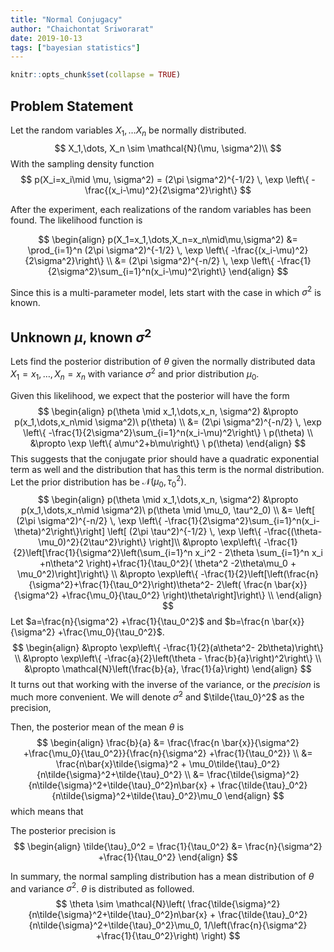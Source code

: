 ```yaml
---
title: "Normal Conjugacy"
author: "Chaichontat Sriworarat"
date: 2019-10-13
tags: ["bayesian statistics"]
---
```


```r
knitr::opts_chunk$set(collapse = TRUE)
```

## Problem Statement

Let the random variables $X_1, \dots X_n$ be normally distributed.
$$
X_1,\dots, X_n \sim \mathcal{N}(\mu, \sigma^2)\\
$$
With the sampling density function
$$
p(X_i=x_i\mid \mu, \sigma^2) = (2\pi \sigma^2)^{-1/2} \, \exp \left\{ -\frac{(x_i-\mu)^2}{2\sigma^2}\right\}
$$

After the experiment, each realizations of the random variables has been found. The likelihood function is

$$
\begin{align}
p(X_1=x_1,\dots,X_n=x_n\mid\mu,\sigma^2) &= \prod_{i=1}^n (2\pi \sigma^2)^{-1/2} \, \exp \left\{ -\frac{(x_i-\mu)^2}{2\sigma^2}\right\} \\
&= (2\pi \sigma^2)^{-n/2} \, \exp \left\{ -\frac{1}{2\sigma^2}\sum_{i=1}^n(x_i-\mu)^2\right\}
\end{align}
$$

Since this is a multi-parameter model, lets start with the case in which $\sigma^2$ is known.


## Unknown $\mu$, known $\sigma^2$
Lets find the posterior distribution of $\theta$ given the normally distributed data $X_1=x_1,\dots,X_n=x_n$ with variance $\sigma^2$ and prior distribution $\mu_0$.

Given this likelihood, we expect that the posterior will have the form
$$
\begin{align}
p(\theta \mid x_1,\dots,x_n, \sigma^2) &\propto p(x_1,\dots,x_n\mid \sigma^2)\ p(\theta) \\
&= (2\pi \sigma^2)^{-n/2} \, \exp \left\{ -\frac{1}{2\sigma^2}\sum_{i=1}^n(x_i-\mu)^2\right\} \ p(\theta) \\
&\propto \exp \left\{ a\mu^2+b\mu\right\} \ p(\theta)
\end{align}
$$
This suggests that the conjugate prior should have a quadratic exponential term as well and the distribution that has this term is the normal distribution. Let the prior distribution has be $\mathcal{N}(\mu_0, \tau_0^2)$.
$$
\begin{align}
p(\theta \mid x_1,\dots,x_n, \sigma^2) &\propto p(x_1,\dots,x_n\mid \sigma^2)\ p(\theta \mid \mu_0, \tau^2_0) \\
&= \left[ (2\pi \sigma^2)^{-n/2} \, \exp \left\{ -\frac{1}{2\sigma^2}\sum_{i=1}^n(x_i-\theta)^2\right\}\right] \left[ (2\pi \tau^2)^{-1/2} \, \exp \left\{ -\frac{(\theta-\mu_0)^2}{2\tau^2}\right\} \right]\\
&\propto \exp\left\{ -\frac{1}{2}\left[\frac{1}{\sigma^2}\left(\sum_{i=1}^n x_i^2 - 2\theta \sum_{i=1}^n x_i +n\theta^2 \right)+\frac{1}{\tau_0^2}( \theta^2 -2\theta\mu_0 + \mu_0^2)\right]\right\} \\
&\propto \exp\left\{ -\frac{1}{2}\left[\left(\frac{n}{\sigma^2}+\frac{1}{\tau_0^2}\right)\theta^2- 2\left( \frac{n \bar{x}}{\sigma^2} +\frac{\mu_0}{\tau_0^2} \right)\theta\right]\right\} \\
\end{align}
$$
Let $a=\frac{n}{\sigma^2} +\frac{1}{\tau_0^2}$ and $b=\frac{n \bar{x}}{\sigma^2} +\frac{\mu_0}{\tau_0^2}$.
$$
\begin{align}
&\propto \exp\left\{ -\frac{1}{2}(a\theta^2- 2b\theta)\right\} \\
&\propto \exp\left\{ -\frac{a}{2}\left(\theta - \frac{b}{a}\right)^2\right\} \\
&\propto \mathcal{N}\left(\frac{b}{a}, \frac{1}{a}\right)
\end{align}
$$
It turns out that working with the inverse of the variance, or the _precision_ is much more convenient. We will denote $\tilde{\sigma}^2$ and $\tilde{\tau_0}^2$ as the precision,

Then, the posterior mean of the mean $\theta$ is
$$
\begin{align}
\frac{b}{a} &= \frac{\frac{n \bar{x}}{\sigma^2} +\frac{\mu_0}{\tau_0^2}}{\frac{n}{\sigma^2} +\frac{1}{\tau_0^2}} \\
&= \frac{n\bar{x}\tilde{\sigma}^2 + \mu_0\tilde{\tau}_0^2}{n\tilde{\sigma}^2+\tilde{\tau}_0^2} \\
&= \frac{\tilde{\sigma}^2}{n\tilde{\sigma}^2+\tilde{\tau}_0^2}n\bar{x} + \frac{\tilde{\tau}_0^2}{n\tilde{\sigma}^2+\tilde{\tau}_0^2}\mu_0
\end{align}
$$
which means that

The posterior precision is
$$
\begin{align}
\tilde{\tau}_0^2 = \frac{1}{\tau_0^2} &= \frac{n}{\sigma^2} +\frac{1}{\tau_0^2}
\end{align}
$$

In summary, the normal sampling distribution has a mean distribution of $\theta$ and variance $\sigma^2$. $\theta$ is distributed as followed.
$$
\theta \sim \mathcal{N}\left( \frac{\tilde{\sigma}^2}{n\tilde{\sigma}^2+\tilde{\tau}_0^2}n\bar{x} + \frac{\tilde{\tau}_0^2}{n\tilde{\sigma}^2+\tilde{\tau}_0^2}\mu_0, 1/\left(\frac{n}{\sigma^2} +\frac{1}{\tau_0^2}\right) \right)
$$
